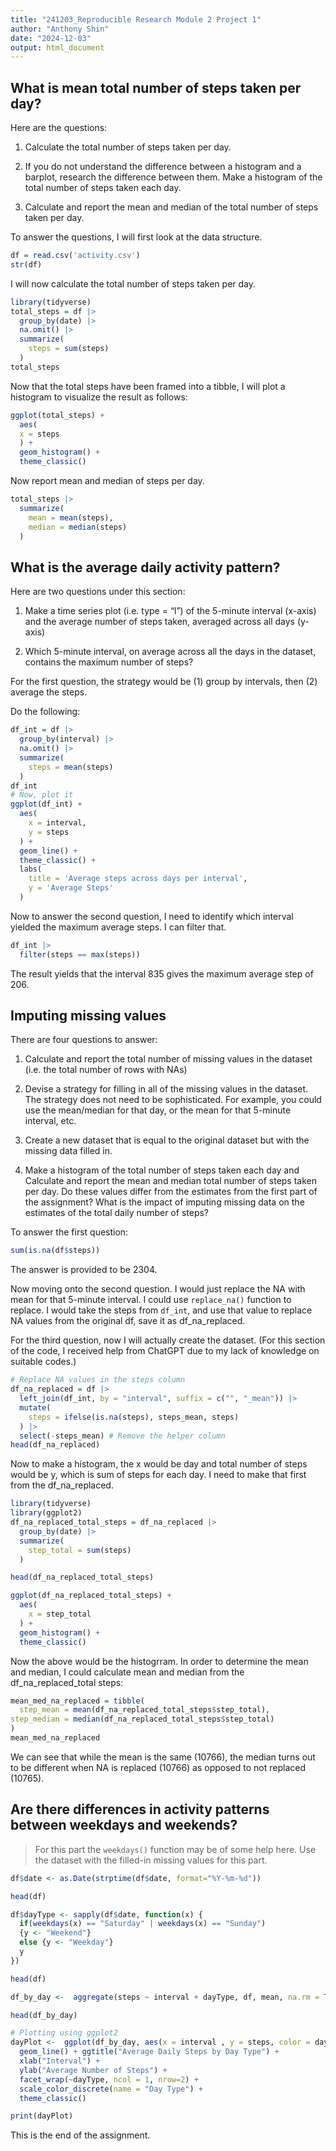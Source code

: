 ```yaml
---
title: "241203_Reproducible Research Module 2 Project 1"
author: "Anthony Shin"
date: "2024-12-03"
output: html_document
---
```


## What is mean total number of steps taken per day?

Here are the questions:  

1. Calculate the total number of steps taken per day. 

2. If you do not understand the difference between a histogram and a barplot, research the difference between them. Make a histogram of the total number of steps taken each day. 

3. Calculate and report the mean and median of the total number of steps taken per day. 

To answer the questions, I will first look at the data structure.

```r
df = read.csv('activity.csv')
str(df)
```

I will now calculate the total number of steps taken per day.

```r
library(tidyverse)
total_steps = df |> 
  group_by(date) |> 
  na.omit() |> 
  summarize(
    steps = sum(steps)
  )
total_steps
```

Now that the total steps have been framed into a tibble, I will plot a histogram to visualize the result as follows:

```r
ggplot(total_steps) +
  aes(
  x = steps
  ) +
  geom_histogram() +
  theme_classic()
```

Now report mean and median of steps per day.

```r
total_steps |> 
  summarize(
    mean = mean(steps),
    median = median(steps)
  )
```

## What is the average daily activity pattern?

Here are two questions under this section:

1. Make a time series plot (i.e. type = "l") of the 5-minute interval (x-axis) and the average number of steps taken, averaged across all days (y-axis)

2. Which 5-minute interval, on average across all the days in the dataset, contains the maximum number of steps?

For the first question, the strategy would be (1) group by intervals, then (2) average the steps. 

Do the following:

```r
df_int = df |> 
  group_by(interval) |> 
  na.omit() |> 
  summarize(
    steps = mean(steps)
  )
df_int
# Now, plot it
ggplot(df_int) +
  aes(
    x = interval, 
    y = steps
  ) + 
  geom_line() + 
  theme_classic() +
  labs(
    title = 'Average steps across days per interval',
    y = 'Average Steps'
  )
```

Now to answer the second question, I need to identify which interval yielded the maximum average steps. I can filter that.

```r
df_int |> 
  filter(steps == max(steps))

```
The result yields that the interval 835 gives the maximum average step of 206. 

## Imputing missing values

There are four questions to answer:

1. Calculate and report the total number of missing values in the dataset (i.e. the total number of rows with NAs)

2. Devise a strategy for filling in all of the missing values in the dataset. The strategy does not need to be sophisticated. For example, you could use the mean/median for that day, or the mean for that 5-minute interval, etc.

3. Create a new dataset that is equal to the original dataset but with the missing data filled in.

4. Make a histogram of the total number of steps taken each day and Calculate and report the mean and median total number of steps taken per day. Do these values differ from the estimates from the first part of the assignment? What is the impact of imputing missing data on the estimates of the total daily number of steps?

To answer the first question:

```r
sum(is.na(df$steps))
```
The answer is provided to be 2304. 

Now moving onto the second question. I would just replace the NA with mean for that 5-minute interval. I could use `replace_na()` function to replace. I would take the steps from `df_int`, and use that value to replace NA values from the original df, save it as df_na_replaced. 

For the third question, now I will actually create the dataset. (For this section of the code, I received help from ChatGPT due to my lack of knowledge on suitable codes.)

```r
# Replace NA values in the steps column
df_na_replaced = df |> 
  left_join(df_int, by = "interval", suffix = c("", "_mean")) |> 
  mutate(
    steps = ifelse(is.na(steps), steps_mean, steps)
  ) |> 
  select(-steps_mean) # Remove the helper column
head(df_na_replaced)
```

Now to make a histogram, the x would be day and total number of steps would be y, which is sum of steps for each day. I need to make that first from the df_na_replaced.

```r
library(tidyverse)
library(ggplot2)
df_na_replaced_total_steps = df_na_replaced |> 
  group_by(date) |> 
  summarize(
    step_total = sum(steps)
  )

head(df_na_replaced_total_steps)

ggplot(df_na_replaced_total_steps) +
  aes(
    x = step_total
  ) +
  geom_histogram() +
  theme_classic()
```

Now the above would be the histogrram. In order to determine the mean and median, I could calculate mean and median from the df_na_replaced_total steps:

```r
mean_med_na_replaced = tibble(
  step_mean = mean(df_na_replaced_total_steps$step_total),
step_median = median(df_na_replaced_total_steps$step_total)
)
mean_med_na_replaced

```

We can see that while the mean is the same (10766), the median turns out to be different when NA is replaced (10766) as opposed to not replaced (10765).

## Are there differences in activity patterns between weekdays and weekends?

> For this part the `weekdays()` function may be of some help here. Use the dataset with the filled-in missing values for this part.

```r
df$date <- as.Date(strptime(df$date, format="%Y-%m-%d"))

head(df)

df$dayType <- sapply(df$date, function(x) {
  if(weekdays(x) == "Saturday" | weekdays(x) == "Sunday")
  {y <- "Weekend"}
  else {y <- "Weekday"}
  y
})

head(df)

df_by_day <-  aggregate(steps ~ interval + dayType, df, mean, na.rm = TRUE)

head(df_by_day)

# Plotting using ggplot2
dayPlot <-  ggplot(df_by_day, aes(x = interval , y = steps, color = dayType)) + 
  geom_line() + ggtitle("Average Daily Steps by Day Type") + 
  xlab("Interval") + 
  ylab("Average Number of Steps") +
  facet_wrap(~dayType, ncol = 1, nrow=2) +
  scale_color_discrete(name = "Day Type") +
  theme_classic()

print(dayPlot) 
```

This is the end of the assignment.
